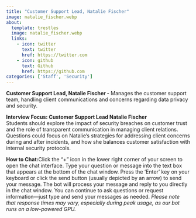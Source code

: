```yaml
---
title: "Customer Support Lead, Natalie Fischer"
image: natalie_fischer.webp
about:
  template: trestles
  image: natalie_fischer.webp
  links:
    - icon: twitter
      text: twitter
      href: https://twitter.com
    - icon: github
      text: Github
      href: https://github.com
categories: ['Staff', 'Security']
---
```

<script type="text/javascript" src="../../../scripts/available.js"></script>

**Customer Support Lead, Natalie Fischer -** Manages the customer support team, handling client communications and concerns regarding data privacy and security.

**Interview Focus: Customer Support Lead Natalie Fischer**  
Students should explore the impact of security breaches on customer trust and the role of transparent communication in managing client relations. Questions could focus on Natalie’s strategies for addressing client concerns during and after incidents, and how she balances customer satisfaction with internal security protocols.

**How to Chat:**Click the "+" icon in the lower right corner of your screen to open the chat interface. Type your question or message into the text box that appears at the bottom of the chat window. Press the 'Enter' key on your keyboard or click the send button (usually depicted by an arrow) to send your message. The bot will process your message and reply to you directly in the chat window. You can continue to ask questions or request information—just type and send your messages as needed. *Please note that response times may vary, especially during peak usage, as our bot runs on a low-powered GPU.*


